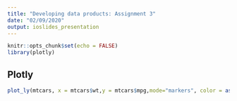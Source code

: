---
title: "Developing data products: Assignment 3"
date: "02/09/2020"
output: ioslides_presentation
---

```{r setup, include=FALSE}
knitr::opts_chunk$set(echo = FALSE)
library(plotly)
```

## Plotly 

```{r}
plot_ly(mtcars, x = mtcars$wt,y = mtcars$mpg,mode="markers", color = as.factor(mtcars$cyl), type = 'scatter') %>% layout(title = 'Mtcars weight vs MPG', xaxis = list(title = 'Weigth'), yaxis = list(title='MPG'), legend = list(title=list(text='Cylinder number')))
```

